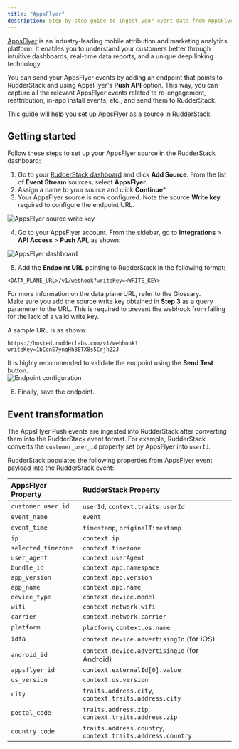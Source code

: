 ```yaml
---
title: "AppsFlyer"
description: Step-by-step guide to ingest your event data from AppsFlyer into RudderStack.
---
```


[AppsFlyer](https://www.appsflyer.com/) is an industry-leading mobile attribution and marketing analytics platform. It enables you to understand your customers better through intuitive dashboards, real-time data reports, and a unique deep linking technology.

You can send your AppsFlyer events by adding an endpoint that points to RudderStack and using AppsFlyer's **Push API** option. This way, you can capture all the relevant AppsFlyer events related to re-engagement, reattribution, in-app install events, etc., and send them to RudderStack.

This guide will help you set up AppsFlyer as a source in RudderStack.

## Getting started

Follow these steps to set up your AppsFlyer source in the RudderStack dashboard:

1. Go to your [RudderStack dashboard](https://app.rudderstack.com/) and click **Add Source**. From the list of **Event Stream** sources, select **AppsFlyer**.
2. Assign a name to your source and click **Continue***.
3. Your AppsFlyer source is now configured. Note the source **Write key** required to configure the endpoint URL.

<img src="../../assets/event-stream-sources/appsflyer-write-key.png" alt="AppsFlyer source write key" />

4. Go to your AppsFlyer account. From the sidebar, go to **Integrations** >  **API Access** > **Push API**, as shown:

<img src="../../assets/event-stream-sources/appsflyer-3.png" alt="AppsFlyer dashboard" />

5. Add the **Endpoint URL** pointing to RudderStack in the following format:

```
<DATA_PLANE_URL>/v1/webhook?writeKey=<WRITE_KEY>
```

<div class="infoBlock">
For more information on the data plane URL, refer to the <Link to="/resources/glossary/#data-plane-url">Glossary</Link>.
</div>

<div class="warningBlock">
Make sure you add the source write key obtained in <strong>Step 3</strong> as a query parameter to the URL. This is required to prevent the webhook from failing for the lack of a valid write key. 
</div>

A sample URL is as shown:

```http
https://hosted.rudderlabs.com/v1/webhook?writeKey=1bCenS7ynqHh8ETX8s5Crjh22J
```

<div class="infoBlock">
It is highly recommended to validate the endpoint using the <strong>Send Test</strong> button.
</div>

<img src="../../assets/event-stream-sources/appcenter-3.png" alt="Endpoint configuration" />

6. Finally, save the endpoint.

## Event transformation

The AppsFlyer Push events are ingested into RudderStack after converting them into the RudderStack event format. For example, RudderStack converts the `customer_user_id` property set by AppsFlyer into `userId`.

RudderStack populates the following properties from AppsFlyer event payload into the RudderStack event:

| AppsFlyer Property  | RudderStack Property                                       |
| :------------------ | :--------------------------------------------------------- |
| `customer_user_id`  | `userId`, `context.traits.userId`                          |
| `event_name`        | `event`                                                    |
| `event_time`        | `timestamp`, `originalTimestamp`                           |
| `ip`                | `context.ip`                                               |
| `selected_timezone` | `context.timezone`                                         |
| `user_agent`        | `context.userAgent`                                        |
| `bundle_id`         | `context.app.namespace`                                    |
| `app_version`       | `context.app.version`                                      |
| `app_name`          | `context.app.name`                                         |
| `device_type`       | `context.device.model`                                     |
| `wifi`              | `context.network.wifi`                                     |
| `carrier`           | `context.network.carrier`                                  |
| `platform`          | `platform`, `context.os.name`                              |
| `idfa`              | `context.device.advertisingId` (for iOS)                     |
| `android_id`        | `context.device.advertisingId` (for Android)                 |
| `appsflyer_id`      | `context.externalId[0].value`                              |
| `os_version`        | `context.os.version`                                       |
| `city`              | `traits.address.city`, `context.traits.address.city`       |
| `postal_code`       | `traits.address.zip`, `context.traits.address.zip`         |
| `country_code`      | `traits.address.country`, `context.traits.address.country` |


